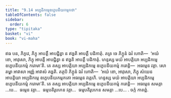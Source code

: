 ```yaml
---
title: "9.14 អប្បដិកម្មេឧក្ខេបនីយកម្មកថា"
tableOfContents: false
sidebar:
  order: 6
type: "tipitaka"
basket: "vi"
book: "vi-maha"
---
```



<DynamicBreadcrumb />

<Division number="416" book="vi-maha">

<Paragraph number="1854" book="vi-maha">
ឥធ បន, ភិក្ខវេ, ភិក្ខុ អាបត្តឹ អាបជ្ជិត្វា ន ឥច្ឆតិ អាបត្តឹ បដិកាតុំ. តត្រ ចេ ភិក្ខូនំ ឯវំ ហោតិ—  ‘អយំ ខោ, អាវុសោ, ភិក្ខុ អាបត្តឹ អាបជ្ជិត្វា ន ឥច្ឆតិ អាបត្តឹ បដិកាតុំ. ហន្ទស្ស មយំ អាបត្តិយា អប្បដិកម្មេ ឧក្ខេបនីយកម្មំ ករោមា’តិ. តេ តស្ស អាបត្តិយា អប្បដិកម្មេ ឧក្ខេបនីយកម្មំ ករោន្តិ—  អធម្មេន វគ្គា. សោ តម្ហា អាវាសា អញ្ញំ អាវាសំ គច្ឆតិ. តត្ថបិ ភិក្ខូនំ ឯវំ ហោតិ—  ‘អយំ ខោ, អាវុសោ, ភិក្ខុ សំឃេន អាបត្តិយា អប្បដិកម្មេ ឧក្ខេបនីយកម្មកតោ អធម្មេន វគ្គេហិ. ហន្ទស្ស មយំ អាបត្តិយា អប្បដិកម្មេ ឧក្ខេបនីយកម្មំ ករោមា’តិ. តេ តស្ស អាបត្តិយា អប្បដិកម្មេ ឧក្ខេបនីយកម្មំ ករោន្តិ—  អធម្មេន សមគ្គា …បេ…  ធម្មេន វគ្គា…  ធម្មបតិរូបកេន វគ្គា…  ធម្មបតិរូបកេន សមគ្គា …បេ… .

</Paragraph>
</Division>

<Paragraph number="1855" type="center" book="vi-maha">
ចក្កំ កាតព្ពំ.
</Paragraph>